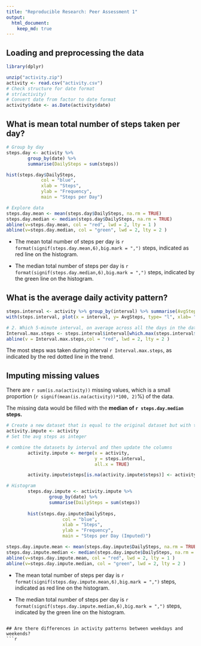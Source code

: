 ```yaml
---
title: "Reproducible Research: Peer Assessment 1"
output: 
  html_document:
    keep_md: true
---
```



## Loading and preprocessing the data
```r
library(dplyr)

unzip("activity.zip")
activity <- read.csv("activity.csv")
# Check structure for date format
# str(activity)
# Convert date from factor to date format
activity$date <- as.Date(activity$date)

```


## What is mean total number of steps taken per day?
```r
# Group by day
steps.day <- activity %>% 
        group_by(date) %>% 
        summarise(DailySteps = sum(steps))

hist(steps.day$DailySteps, 
             col = "blue", 
             xlab = "Steps", 
             ylab = "Frequency", 
             main = "Steps per Day")

# Explore data
steps.day.mean <- mean(steps.day$DailySteps, na.rm = TRUE)
steps.day.median <- median(steps.day$DailySteps, na.rm = TRUE)
abline(v=steps.day.mean, col = "red", lwd = 2, lty = 1 )
abline(v=steps.day.median, col = "green", lwd = 2, lty = 2 )

```

*  The mean total number of steps per day is `r format(signif(steps.day.mean,6),big.mark = ",")` steps, indicated as red line on the histogram.

*  The median total number of steps per day is `r format(signif(steps.day.median,6),big.mark = ",")` steps, indicated by the green line on the histogram.

## What is the average daily activity pattern?
```r
steps.interval <- activity %>% group_by(interval) %>% summarise(AvgSteps = as.integer(ceiling(mean(steps, na.rm = TRUE))))
with(steps.interval, plot(x = interval, y= AvgSteps, type= "l", xlab= "Daily 5 minute intervals", ylab="Steps"))

# 2. Which 5-minute interval, on average across all the days in the dataset, contains the maximum number of steps?
Interval.max.steps <- steps.interval$interval[which.max(steps.interval$AvgSteps)]
abline(v = Interval.max.steps,col = "red", lwd = 2, lty = 2 )
```

The most steps was taken during interval `r Interval.max.steps`, as indicated by the red dotted line in the trend.


## Imputing missing values

There are `r sum(is.na(activity))` missing values, which is a small proportion (`r signif(mean(is.na(activity))*100, 2)`%) of the data.

The missing data would be filled with the **median of `r steps.day.median` steps.**

```r
# Create a new dataset that is equal to the original dataset but with the missing data filled in.
activity.impute <- activity
# Set the avg steps as integer

# combine the datasets by interval and then update the columns
        activity.impute <- merge(x = activity, 
                                 y = steps.interval, 
                                 all.x = TRUE)

        activity.impute$steps[is.na(activity.impute$steps)] <- activity.impute$AvgSteps

# Histogram
        steps.day.impute <- activity.impute %>% 
                group_by(date) %>% 
                summarise(DailySteps = sum(steps))
        
        hist(steps.day.impute$DailySteps, 
                     col = "blue", 
                     xlab = "Steps", 
                     ylab = "Frequency", 
                     main = "Steps per Day (Imputed)")

steps.day.impute.mean <- mean(steps.day.impute$DailySteps, na.rm = TRUE)
steps.day.impute.median <- median(steps.day.impute$DailySteps, na.rm = TRUE)
abline(v=steps.day.impute.mean, col = "red", lwd = 2, lty = 1 )
abline(v=steps.day.impute.median, col = "green", lwd = 2, lty = 2 )

```

*  The mean total number of steps per day is `r format(signif(steps.day.impute.mean,6),big.mark = ",")` steps, indicated as red line on the histogram.

*  The median total number of steps per day is `r format(signif(steps.day.impute.median,6),big.mark = ",")` steps, indicated by the green line on the histogram.

```

## Are there differences in activity patterns between weekdays and weekends?
```r

```

